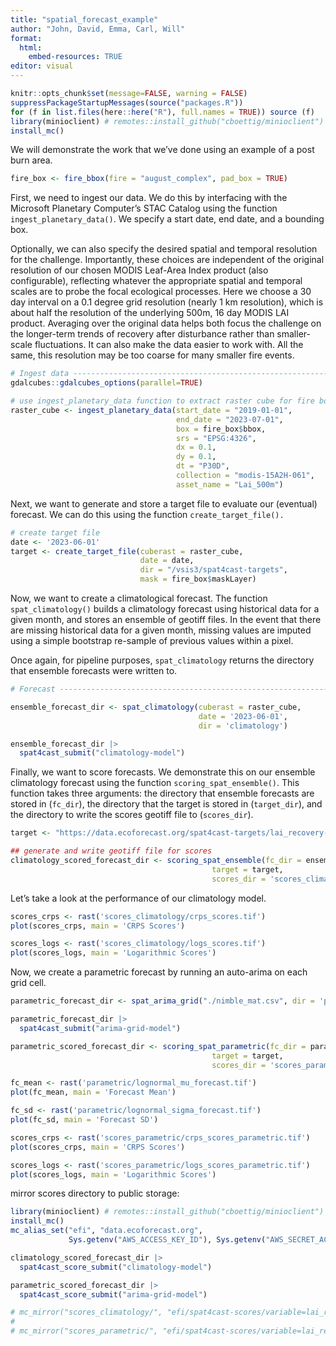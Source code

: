 ```yaml
---
title: "spatial_forecast_example"
author: "John, David, Emma, Carl, Will"
format:
  html:
    embed-resources: TRUE
editor: visual
---
```


```r
knitr::opts_chunk$set(message=FALSE, warning = FALSE)
suppressPackageStartupMessages(source("packages.R"))
for (f in list.files(here::here("R"), full.names = TRUE)) source (f)
library(minioclient) # remotes::install_github("cboettig/minioclient")
install_mc()
```

We will demonstrate the work that we've done using an example of a post burn area.

```r
fire_box <- fire_bbox(fire = "august_complex", pad_box = TRUE)
```

First, we need to ingest our data. We do this by interfacing with the Microsoft Planetary Computer's STAC Catalog using the function `ingest_planetary_data()`. We specify a start date, end date, and a bounding box.

Optionally, we can also specify the desired spatial and temporal resolution for the challenge. Importantly, these choices are independent of the original resolution of our chosen MODIS Leaf-Area Index product (also configurable), reflecting whatever the appropriate spatial and temporal scales are to probe the focal ecological processes. Here we choose a 30 day interval on a 0.1 degree grid resolution (nearly 1 km resolution), which is about half the resolution of the underlying 500m, 16 day MODIS LAI product. Averaging over the original data helps both focus the challenge on the longer-term trends of recovery after disturbance rather than smaller-scale fluctuations. It can also make the data easier to work with. All the same, this resolution may be too coarse for many smaller fire events.

```r
# Ingest data ------------------------------------------------------------
gdalcubes::gdalcubes_options(parallel=TRUE)

# use ingest_planetary_data function to extract raster cube for fire bounding box between Jan 1 2002 and July 1 2023.
raster_cube <- ingest_planetary_data(start_date = "2019-01-01", 
                                     end_date = "2023-07-01", 
                                     box = fire_box$bbox,
                                     srs = "EPSG:4326",
                                     dx = 0.1, 
                                     dy = 0.1, 
                                     dt = "P30D",
                                     collection = "modis-15A2H-061",
                                     asset_name = "Lai_500m")
```

Next, we want to generate and store a target file to evaluate our (eventual) forecast. We can do this using the function `create_target_file().`

```r
# create target file
date <- '2023-06-01'
target <- create_target_file(cuberast = raster_cube,
                             date = date,
                             dir = "/vsis3/spat4cast-targets",
                             mask = fire_box$maskLayer)

```

Now, we want to create a climatological forecast. The function `spat_climatology()` builds a climatology forecast using historical data for a given month, and stores an ensemble of geotiff files. In the event that there are missing historical data for a given month, missing values are imputed using a simple bootstrap re-sample of previous values within a pixel.

Once again, for pipeline purposes, `spat_climatology` returns the directory that ensemble forecasts were written to.

```r
# Forecast ----------------------------------------------------------------

ensemble_forecast_dir <- spat_climatology(cuberast = raster_cube,
                                          date = '2023-06-01',
                                          dir = 'climatology')

ensemble_forecast_dir |>
  spat4cast_submit("climatology-model")
```

Finally, we want to score forecasts. We demonstrate this on our ensemble climatology forecast using the function `scoring_spat_ensemble()`. This function takes three arguments: the directory that ensemble forecasts are stored in (`fc_dir`), the directory that the target is stored in (`target_dir`), and the directory to write the scores geotiff file to (`scores_dir`).

```r
target <- "https://data.ecoforecast.org/spat4cast-targets/lai_recovery-target-2023-06-01.tif"

## generate and write geotiff file for scores
climatology_scored_forecast_dir <- scoring_spat_ensemble(fc_dir = ensemble_forecast_dir,
                                             target = target,
                                             scores_dir = 'scores_climatology')
```

Let's take a look at the performance of our climatology model.

```r
scores_crps <- rast('scores_climatology/crps_scores.tif')
plot(scores_crps, main = 'CRPS Scores')

scores_logs <- rast('scores_climatology/logs_scores.tif')
plot(scores_logs, main = 'Logarithmic Scores')
```

Now, we create a parametric forecast by running an auto-arima on each grid cell.

```r


parametric_forecast_dir <- spat_arima_grid("./nimble_mat.csv", dir = 'parametric', target)

parametric_forecast_dir |>
  spat4cast_submit("arima-grid-model")

parametric_scored_forecast_dir <- scoring_spat_parametric(fc_dir = parametric_forecast_dir,
                                             target = target,
                                             scores_dir = 'scores_parametric')

fc_mean <- rast('parametric/lognormal_mu_forecast.tif')
plot(fc_mean, main = 'Forecast Mean')

fc_sd <- rast('parametric/lognormal_sigma_forecast.tif')
plot(fc_sd, main = 'Forecast SD')

scores_crps <- rast('scores_parametric/crps_scores_parametric.tif')
plot(scores_crps, main = 'CRPS Scores')

scores_logs <- rast('scores_parametric/logs_scores_parametric.tif')
plot(scores_logs, main = 'Logarithmic Scores')

```

mirror scores directory to public storage:

```r
library(minioclient) # remotes::install_github("cboettig/minioclient")
install_mc()
mc_alias_set("efi", "data.ecoforecast.org", 
             Sys.getenv("AWS_ACCESS_KEY_ID"), Sys.getenv("AWS_SECRET_ACCESS_KEY"))

climatology_scored_forecast_dir |>
  spat4cast_score_submit("climatology-model")

parametric_scored_forecast_dir |>
  spat4cast_score_submit("arima-grid-model")

# mc_mirror("scores_climatology/", "efi/spat4cast-scores/variable=lai_recovery/site_id=august_complex/model_id=climatology-model\reference_date=")
# 
# mc_mirror("scores_parametric/", "efi/spat4cast-scores/variable=lai_recovery/site_id=august_complex/model_id=arima-grid-model/reference_date=")

```
